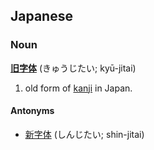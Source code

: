 ==Japanese==
===Noun===
'''[[旧]][[字体]]''' (きゅうじたい; kyū-jitai)

#old form of [[kanji]] in Japan.

====Antonyms====
*[[新字体]] (しんじたい; shin-jitai)